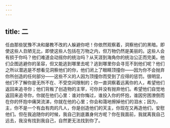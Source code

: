 ```yaml
---
---
---
```

title: 二
---

任由那些犹豫不决和屡教不改的人躲避你吧！你依然观察着，洞察他们的黑暗。即使这些人丑陋无比，即使这些人包括在万物之内，但万物仍然是美丽的。这些人会有损于你吗？他们难道会动摇你的统治吗？从天涯到海角你的统治公正而完美。他们企图逃避你的圣容，但又能逃到哪里去呢？逃到哪里你会寻觅不到他们呢？他们之所以潜逃是不想看见洞察他们的你，他们闭上了眼睛顶撞你——因为你不会抛弃你所创造的任何部分——这些不义的人因为顶撞你而受到了应得的惩罚。很明显，他们不了解你是无所不在、不受空间限制的；你一直洞察着远离你的人，希望他们返回来追寻你；他们背叛了创造物的主宰，可你并没有抛弃他们。希望他们自觉地返回来追寻你，你就在他们心里：谁对你悔过，谁投入你的怀抱，谁因穷困潦倒而在你的怀抱中痛哭流涕，你就在他的心里；你会和蔼地擦掉他们的泪水；因为，主，你不是一个有血有肉的凡人，你是创造他们的天主，你现在又再造他们，安慰他们。但在我追随你的时候，我自己到底置身何方呢？你在我面前，我就离我自己远去，我没有找到我自己，自然更无法找到你了。